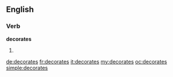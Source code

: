 ==English==

===Verb===
'''decorates'''

# {{third-person singular of|decorate}}

[[de:decorates]]
[[fr:decorates]]
[[it:decorates]]
[[my:decorates]]
[[oc:decorates]]
[[simple:decorates]]